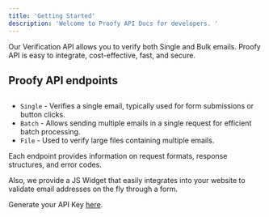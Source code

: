 ```yaml
---
title: 'Getting Started'
description: 'Welcome to Proofy API Docs for developers. '
---
```


Our Verification API allows you to verify both Single and Bulk emails.
Proofy API is easy to integrate, cost-effective, fast, and secure.

## Proofy API endpoints
##

- `Single` - Verifies a single email, typically used for form submissions or button clicks.
- `Batch` - Allows sending multiple emails in a single request for efficient batch processing.
- `File` - Used to verify large files containing multiple emails.

Each endpoint provides information on request formats, response structures, and error codes.

Also, we provide a JS Widget that easily integrates into your website to validate email addresses on the fly through a form.

Generate your API Key [here](https://my.proofy.io/apps).
